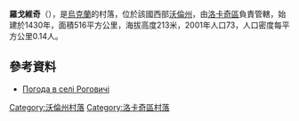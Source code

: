 {{coord|50|43|31|N|24|42|25|E|scale:30000|display=title}}

'''羅戈維奇'''（{{lang-uk|Роговичі}}），是[[烏克蘭|烏克蘭]]的村落，位於該國西部[[沃倫州|沃倫州]]，由[[洛卡奇區|洛卡奇區]]負責管轄，始建於1430年，面積516平方公里，海拔高度213米，2001年人口73，人口密度每平方公里0.14人。

==參考資料==
* [http://weather.in.ua/ua/volynskaja/22448 Погода в селі Роговичі] {{Wayback|url=http://weather.in.ua/ua/volynskaja/22448 |date=20111219101556 }}

[[Category:沃倫州村落|Category:沃倫州村落]]
[[Category:洛卡奇區村落|Category:洛卡奇區村落]]


{{Volyn-geo-stub}}
